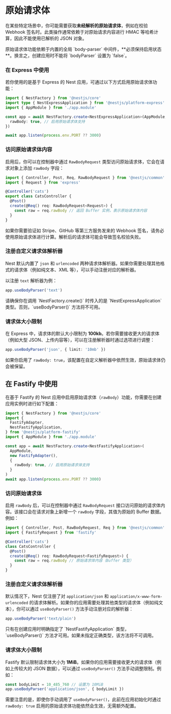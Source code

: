 # 原始请求体

在某些特定场景中，你可能需要获取**未经解析的原始请求体**，例如在校验 Webhook 签名时。此类操作通常依赖于对原始请求内容进行 HMAC 等哈希计算，因此不能使用已解析的 JSON 对象。

<CalloutInfo type="warning">
  原始请求体功能依赖于内置的全局 `body-parser`
  中间件，**必须保持启用状态**。换言之，创建应用时不能将 `bodyParser` 设置为
  `false`。
</CalloutInfo>

### 在 Express 中使用

若你使用的是基于 Express 的 Nest 应用，可通过以下方式启用原始请求体功能：

```ts filename='main.ts'
import { NestFactory } from '@nestjs/core'
import type { NestExpressApplication } from '@nestjs/platform-express'
import { AppModule } from './app.module'

const app = await NestFactory.create<NestExpressApplication>(AppModule, {
  rawBody: true, // 启用原始请求体支持
})

await app.listen(process.env.PORT ?? 3000)
```

### 访问原始请求体内容

启用后，你可以在控制器中通过 `RawBodyRequest` 类型访问原始请求体，它会在请求对象上添加 `rawBody` 字段：

```ts filename='cats.controller.ts'
import { Controller, Post, Req, RawBodyRequest } from '@nestjs/common'
import { Request } from 'express'

@Controller('cats')
export class CatsController {
  @Post()
  create(@Req() req: RawBodyRequest<Request>) {
    const raw = req.rawBody // 返回 Buffer 实例，表示原始请求体内容
  }
}
```

<CalloutInfo>
  如果你需要验证如 Stripe、GitHub 等第三方服务发来的 Webhook
  签名，请务必使用原始请求体进行计算。解析后的请求体可能会导致签名校验失败。
</CalloutInfo>

### 注册自定义请求体解析器

Nest 默认内置了 `json` 和 `urlencoded` 两种请求体解析器。如果你需要处理其他格式的请求体（例如纯文本、XML 等），可以手动注册对应的解析器。

以注册 `text` 解析器为例：

```ts
app.useBodyParser('text')
```

<CalloutInfo type="warning">
  请确保你在调用 `NestFactory.create()` 时传入的是 `NestExpressApplication`
  类型。否则，`useBodyParser()` 方法将不可用。
</CalloutInfo>

### 请求体大小限制

在 Express 中，请求体的默认大小限制为 **100kb**。若你需要接收更大的请求体（例如大型 JSON、上传内容等），可以在注册解析器时通过选项进行调整：

```ts
app.useBodyParser('json', { limit: '10mb' })
```

如果你启用了 `rawBody: true`，该配置在自定义解析器中依然生效，原始请求体仍会被保留。

## 在 Fastify 中使用

在基于 Fastify 的 Nest 应用中启用原始请求体（`rawBody`）功能，你需要在创建应用实例时进行如下配置：

```ts
import { NestFactory } from '@nestjs/core'
import {
  FastifyAdapter,
  NestFastifyApplication,
} from '@nestjs/platform-fastify'
import { AppModule } from './app.module'

const app = await NestFactory.create<NestFastifyApplication>(
  AppModule,
  new FastifyAdapter(),
  {
    rawBody: true, // 启用原始请求体支持
  }
)
await app.listen(process.env.PORT ?? 3000)
```

### 访问原始请求体

启用 `rawBody` 后，可以在控制器中通过 `RawBodyRequest` 接口访问原始的请求体内容。该接口会在请求对象上新增一个 `rawBody` 字段，其值为原始的 Buffer 数据。例如：

```ts
import { Controller, Post, RawBodyRequest, Req } from '@nestjs/common'
import { FastifyRequest } from 'fastify'

@Controller('cats')
class CatsController {
  @Post()
  create(@Req() req: RawBodyRequest<FastifyRequest>) {
    const raw = req.rawBody // 原始请求体内容（Buffer 类型）
  }
}
```

### 注册自定义请求体解析器

默认情况下，Nest 仅注册了对 `application/json` 和 `application/x-www-form-urlencoded` 的请求体解析。如果你的应用需要处理其他类型的请求体（例如纯文本），你可以通过 `useBodyParser()` 方法手动注册对应的解析器：

```ts
app.useBodyParser('text/plain')
```

<CalloutInfo type="warning">
  只有在创建应用时明确指定了 `NestFastifyApplication` 类型，`useBodyParser()`
  方法才可用。如果未指定正确类型，该方法将不可调用。
</CalloutInfo>

### 请求体大小限制

Fastify 默认限制请求体大小为 **1MiB**。如果你的应用需要接收更大的请求体（例如上传较大的 JSON 数据），可以通过 `useBodyParser()` 方法手动调整限制。例如：

```ts
const bodyLimit = 10_485_760 // 设置为 10MiB
app.useBodyParser('application/json', { bodyLimit })
```

需要注意的是，即使你手动调用了 `useBodyParser()`，此前在应用初始化时通过 `rawBody: true` 启用的原始请求体功能依然会生效，无需额外配置。
